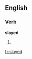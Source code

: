 ==English==
===Verb===
'''slayed'''

# {{context|mostly|_|US|uncommon}} {{past of|[[slay]]}}

[[fr:slayed]]
